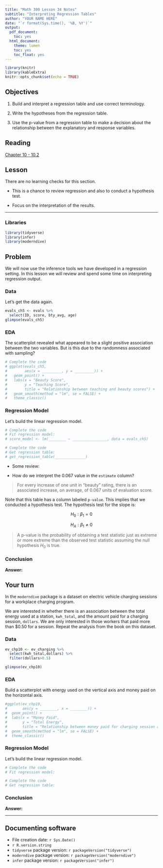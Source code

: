 ```yaml
---
title: "Math 300 Lesson 34 Notes"
subtitle: "Interpreting Regression Tables"
author: "YOUR NAME HERE"
date: "`r format(Sys.time(), '%B, %Y')`"
output:
  pdf_document:
    toc: yes
  html_document:
    theme: lumen
    toc: yes
    toc_float: yes
---
```


```r
library(knitr)
library(kableExtra)
knitr::opts_chunk$set(echo = TRUE)
```

## Objectives

1. Build and interpret a regression table and use correct terminology.

2. Write the hypotheses from the regression table.

3. Use the p-value from a regression table to make a decision about the relationship between the explanatory and response variables.  


## Reading

[Chapter 10 - 10.2](https://moderndive.com/10-inference-for-regression.html)

## Lesson

There are no learning checks for this section.

-   This is a chance to review regression and also to conduct a hypothesis test.

-   Focus on the interpretation of the results.

------------------------------------------------------------------------

### Libraries

```r
library(tidyverse)
library(infer)
library(moderndive)
```

## Problem

We will now use the inference tools we have developed in a regression setting. In this lesson we will review and spend some time on interpreting regression output.

### Data

Let's get the data again.

```r
evals_ch5 <- evals %>%
  select(ID, score, bty_avg, age)
glimpse(evals_ch5)
```

### EDA

The scatterplot revealed what appeared to be a slight positive association between the two variables. But is this due to the randomness associated with sampling?

```r
# Complete the code
# ggplot(evals_ch5, 
#        aes(x = _________, y = _________)) +
#   geom_point() +
#   labs(x = "Beauty Score", 
#        y = "Teaching Score",
#        title = "Relationship between teaching and beauty scores") +  
#   geom_smooth(method = "lm", se = FALSE) +
#   theme_classic()
```
### Regression Model

Let's build the linear regression model.

```r
# Complete the code
# Fit regression model:
# score_model <- lm(________ ~ ________________, data = evals_ch5)
```


```r
# Complete the code
# Get regression table:
# get_regression_table(______________)
```

- Some review:

- How do we interpret the $0.067$ value in the `estimate` column? 

> For every increase of one unit in “beauty” rating, there is an associated increase, on average, of 0.067 units of evaluation score.

Note that this table has a column labeled `p-value`. This implies that we conducted a hypothesis test. The hypothesis test for the slope is: 

$$
H_0: \beta_1 = 0 
$$

$$
H_A: \beta_1 \neq 0
$$

> A p-value is the probability of obtaining a test statistic just as extreme or more extreme than the observed test statistic assuming the null hypothesis $H_0$ is true.

### Conclusion 

**Answer:**

## Your turn

In the `moderndive` package is a dataset on electric vehicle charging sessions for a workplace charging program.

We are interested in whether there is an association between the total energy used at a station, `kwh_total`, and the amount paid for a charging session, `dollars`. We are only interested in those workers that paid more than $0.50 for a session. Repeat the analysis from the book on this dataset. 

### Data

```r
ev_chp10 <- ev_charging %>%
  select(kwh_total,dollars) %>%
  filter(dollars>0.5)
```

```r
glimpse(ev_chp10)
```


### EDA

Build a scatterplot with energy used on the vertical axis and money paid on the horizontal axis.

```r
#ggplot(ev_chp10, 
#       aes(y = ________, x = ________)) +
#  geom_point() +
#  labs(x = "Money Paid", 
#       y = "Total Energy",
#       title = "Relationship between money paid for charging session and total energy used") +  
#  geom_smooth(method = "lm", se = FALSE) +
#  theme_classic()
``` 

### Regression Model

Let's build the linear regression model.

```r
# Complete the code
# Fit regression model:

```


```r
# Complete the code
# Get regression table:

```


### Conclusion 

**Answer:**


***

## Documenting software

-   File creation date: `r Sys.Date()`
-   `r R.version.string`
-   `tidyverse` package version: `r packageVersion("tidyverse")`
-   `moderndive` package version: `r packageVersion("moderndive")`
-   `infer` package version: `r packageVersion("infer")`

